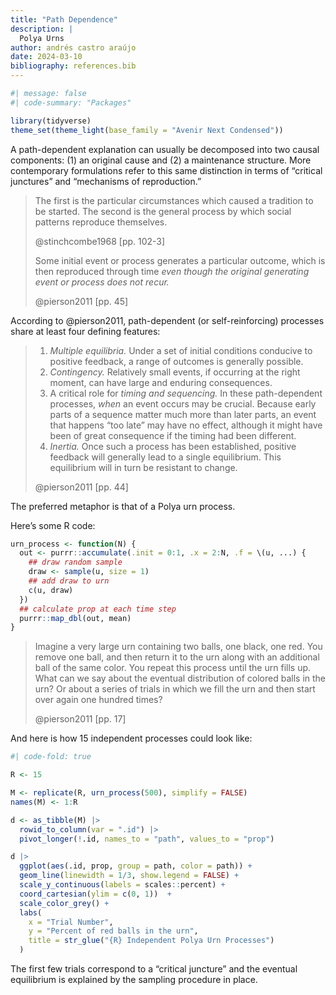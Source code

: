 ```yaml
---
title: "Path Dependence"
description: |
  Polya Urns
author: andrés castro araújo
date: 2024-03-10
bibliography: references.bib
---
```


```r
#| message: false
#| code-summary: "Packages"

library(tidyverse)
theme_set(theme_light(base_family = "Avenir Next Condensed"))
```

A path-dependent explanation can usually be decomposed into two causal components: (1) an original cause and (2) a maintenance structure. More contemporary formulations refer to this same distinction in terms of "critical junctures" and "mechanisms of reproduction."

> The first is the particular circumstances which caused a tradition to be started. The second is the general process by which social patterns reproduce themselves.
>
> @stinchcombe1968 [pp. 102-3]
>
> Some initial event or process generates a particular outcome, which is then reproduced through time *even though the original generating event or process does not recur.*
>
> @pierson2011 [pp. 45]

According to @pierson2011, path-dependent (or self-reinforcing) processes share at least four defining features:

> 1.  *Multiple equilibria.* Under a set of initial conditions conducive to positive feedback, a range of outcomes is generally possible.
> 2.  *Contingency.* Relatively small events, if occurring at the right moment, can have large and enduring consequences.
> 3.  A critical role for *timing and sequencing.* In these path-dependent processes, *when* an event occurs may be crucial. Because early parts of a sequence matter much more than later parts, an event that happens “too late” may have no effect, although it might have been of great consequence if the timing had been different.
> 4.  *Inertia.* Once such a process has been established, positive feedback will generally lead to a single equilibrium. This equilibrium will in turn be resistant to change.
>
> @pierson2011 [pp. 44]

The preferred metaphor is that of a [Polya urn process]{.allcaps}.

Here's some R code:

```r
urn_process <- function(N) {
  out <- purrr::accumulate(.init = 0:1, .x = 2:N, .f = \(u, ...) {
    ## draw random sample
    draw <- sample(u, size = 1)   
    ## add draw to urn
    c(u, draw)                    
  })
  ## calculate prop at each time step
  purrr::map_dbl(out, mean)
}
```

> Imagine a very large urn containing two balls, one black, one red. You remove one ball, and then return it to the urn along with an additional ball of the same color. You repeat this process until the urn fills up. What can we say about the eventual distribution of colored balls in the urn? Or about a series of trials in which we fill the urn and then start over again one hundred times?
>
> @pierson2011 [pp. 17]

And here is how 15 independent processes could look like:

```r
#| code-fold: true

R <- 15

M <- replicate(R, urn_process(500), simplify = FALSE)
names(M) <- 1:R

d <- as_tibble(M) |> 
  rowid_to_column(var = ".id") |> 
  pivot_longer(!.id, names_to = "path", values_to = "prop")

d |> 
  ggplot(aes(.id, prop, group = path, color = path)) + 
  geom_line(linewidth = 1/3, show.legend = FALSE) + 
  scale_y_continuous(labels = scales::percent) + 
  coord_cartesian(ylim = c(0, 1))  +
  scale_color_grey() +
  labs(
    x = "Trial Number", 
    y = "Percent of red balls in the urn", 
    title = str_glue("{R} Independent Polya Urn Processes")
  )
```

The first few trials correspond to a “critical juncture” and the eventual equilibrium is explained by the sampling procedure in place.
